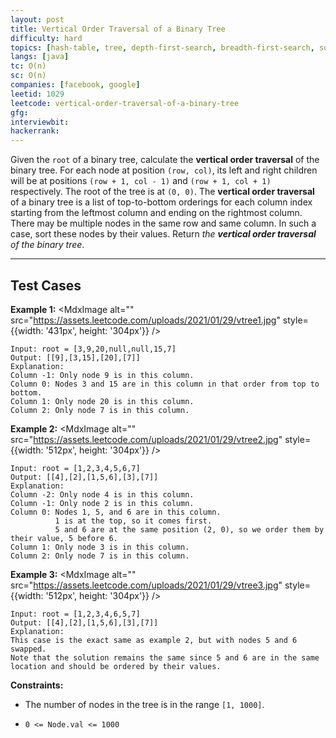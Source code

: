 ```yaml
---
layout: post
title: Vertical Order Traversal of a Binary Tree
difficulty: hard
topics: [hash-table, tree, depth-first-search, breadth-first-search, sorting, binary-tree]
langs: [java]
tc: O(n)
sc: O(n)
companies: [facebook, google]
leetid: 1029
leetcode: vertical-order-traversal-of-a-binary-tree
gfg: 
interviewbit: 
hackerrank: 
---
```

Given the `root` of a binary tree, calculate the **vertical order traversal** of the binary tree.
For each node at position `(row, col)`, its left and right children will be at positions `(row + 1, col - 1)` and `(row + 1, col + 1)` respectively. The root of the tree is at `(0, 0)`.
The **vertical order traversal** of a binary tree is a list of top-to-bottom orderings for each column index starting from the leftmost column and ending on the rightmost column. There may be multiple nodes in the same row and same column. In such a case, sort these nodes by their values.
Return *the **vertical order traversal** of the binary tree*.
 
---
## Test Cases
**Example 1:**
<MdxImage alt="" src="https://assets.leetcode.com/uploads/2021/01/29/vtree1.jpg" style={{width: '431px', height: '304px'}} />
```
Input: root = [3,9,20,null,null,15,7]
Output: [[9],[3,15],[20],[7]]
Explanation:
Column -1: Only node 9 is in this column.
Column 0: Nodes 3 and 15 are in this column in that order from top to bottom.
Column 1: Only node 20 is in this column.
Column 2: Only node 7 is in this column.
```

**Example 2:**
<MdxImage alt="" src="https://assets.leetcode.com/uploads/2021/01/29/vtree2.jpg" style={{width: '512px', height: '304px'}} />
```
Input: root = [1,2,3,4,5,6,7]
Output: [[4],[2],[1,5,6],[3],[7]]
Explanation:
Column -2: Only node 4 is in this column.
Column -1: Only node 2 is in this column.
Column 0: Nodes 1, 5, and 6 are in this column.
          1 is at the top, so it comes first.
          5 and 6 are at the same position (2, 0), so we order them by their value, 5 before 6.
Column 1: Only node 3 is in this column.
Column 2: Only node 7 is in this column.
```

**Example 3:**
<MdxImage alt="" src="https://assets.leetcode.com/uploads/2021/01/29/vtree3.jpg" style={{width: '512px', height: '304px'}} />
```
Input: root = [1,2,3,4,6,5,7]
Output: [[4],[2],[1,5,6],[3],[7]]
Explanation:
This case is the exact same as example 2, but with nodes 5 and 6 swapped.
Note that the solution remains the same since 5 and 6 are in the same location and should be ordered by their values.
```
 
**Constraints:**
	
* The number of nodes in the tree is in the range `[1, 1000]`.
	
* `0 <= Node.val <= 1000`


